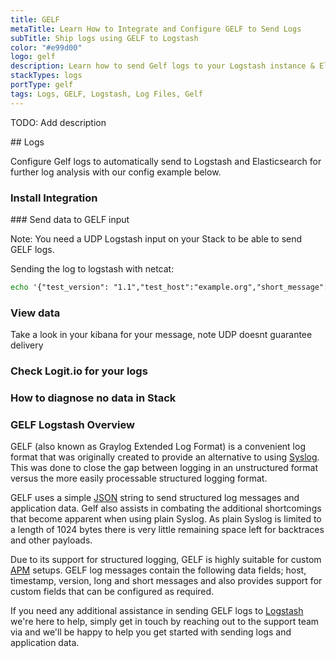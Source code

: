 ```yaml
---
title: GELF
metaTitle: Learn How to Integrate and Configure GELF to Send Logs
subTitle: Ship logs using GELF to Logstash
color: "#e99d00"
logo: gelf
description: Learn how to send Gelf logs to your Logstash instance & Elastic Stack - Ship over 100 log data types fast with Logit.io & simplify your log analysis.
stackTypes: logs
portType: gelf
tags: Logs, GELF, Logstash, Log Files, Gelf
---
```


TODO: Add description

<Steps>
  ## Logs

  Configure Gelf logs to automatically send to Logstash and Elasticsearch for further log analysis with our config example below.
  
  ### Install Integration
  <InstallIntegration/>
  ### Send data to GELF input


  Note: You need a UDP Logstash input on your Stack to be able to send GELF logs.

  Sending the log to logstash with netcat:

  ```cmd copy
  echo '{"test_version": "1.1","test_host":"example.org","short_message":"A short message that helps you identify what is going on","test_level":1,"user_id":9001,"some_info":"foo","some_env_var":"bar"}' | gzip | nc -u -w 1 @logstash.host @logstash.port
  ```

  ### View data

  Take a look in your kibana for your message, note UDP doesnt guarantee delivery

  ### Check Logit.io for your logs
  <LaunchStack utmMedium="logs" utmCampaign="gelf" source="gelf" />

  ### How to diagnose no data in Stack

  <DiagnoseNoData />

</Steps>

### GELF Logstash Overview

GELF (also known as Graylog Extended Log Format) is a convenient log format that was 
originally created to provide an alternative to using [Syslog](/integrations/log-management/protocols/syslog). 
This was done to close the gap between logging in an unstructured 
format versus the more easily processable structured logging format.

GELF uses a simple [JSON](/integrations/log-management/data-types/json) string 
to send structured log messages and application data. Gelf also assists 
in combating the additional shortcomings that become apparent when using 
plain Syslog. As plain Syslog is limited to a length of 1024 bytes there 
is very little remaining space left for backtraces and other payloads. 

Due to its support for structured logging, GELF is highly suitable for 
custom [APM](https://logit.io/platform/observability/application-performance-monitoring/) setups. 
GELF log messages contain the following data fields; host, timestamp, 
version, long and short messages and also provides support for custom 
fields that can be configured as required.

If you need any additional assistance in sending GELF logs 
to [Logstash](/integrations/log-management/shippers/logstash) we're here 
to help, simply get in touch by reaching out to the support team 
via <IntercomButton text="live chat" /> and we'll be happy to help you 
get started with sending logs and application data.